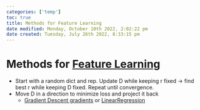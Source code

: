 ```yaml
---
categories: ['temp']
toc: true
title: Methods for Feature Learning
date modified: Monday, October 10th 2022, 2:02:22 pm
date created: Tuesday, July 26th 2022, 8:33:15 pm
---
```


# Methods for [Feature Learning](Feature%20Learning.qmd)
- Start with a random dict and rep. Update D while keeping r fixed -> find best r while keeping D fixed. Repeat until convergence.
- Move D in a direction to minimize loss and project it back
	- [Gradient Descent gradients](Gradient%20Descent%20gradients.qmd) or [LinearRegression](LinearRegression.qmd)



